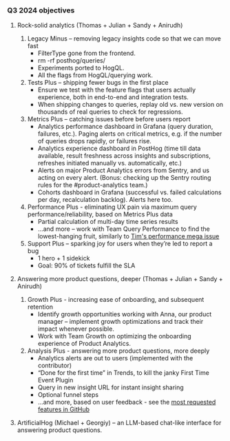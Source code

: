 ### Q3 2024 objectives

1.  Rock-solid analytics (Thomas + Julian + Sandy + Anirudh)
    
    1.  Legacy Minus – removing legacy insights code so that we can move fast
        -  FilterType gone from the frontend.
        -  rm -rf posthog/queries/
        -  Experiments ported to HogQL.
        -  All the flags from HogQL/querying work.
    2.  Tests Plus – shipping fewer bugs in the first place
        -  Ensure we test with the feature flags that users actually experience, both in end-to-end and integration tests.
        -  When shipping changes to queries, replay old vs. new version on thousands of real queries to check for regressions.
    3.  Metrics Plus – catching issues before before users report
        -  Analytics performance dashboard in Grafana (query duration, failures, etc.). Paging alerts on critical metrics, e.g. if the number of queries drops rapidly, or failures rise.
        -  Analytics experience dashboard in PostHog (time till data available, result freshness across insights and subscriptions, refreshes initiated manually vs. automatically, etc.)
        -  Alerts on major Product Analytics errors from Sentry, and us acting on every alert. (Bonus: checking up the Sentry routing rules for the #product-analytics team.)
        -  Cohorts dashboard in Grafana (successful vs. failed calculations per day, recalculation backlog). Alerts here too.
    4. Performance Plus - eliminating UX pain via maximum query performance/reliability, based on Metrics Plus data
        - Partial calculation of multi-day time series results
        - …and more – work with Team Query Performance to find the lowest-hanging fruit, similarly to [Tim's performance mega issue](https://github.com/PostHog/posthog/issues/22413)
    5.  Support Plus – sparking joy for users when they’re led to report a bug
        -  1 hero + 1 sidekick
        -  Goal: 90% of tickets fulfill the SLA
2.  Answering more product questions, deeper (Thomas + Julian + Sandy + Anirudh)
    1.  Growth Plus - increasing ease of onboarding, and subsequent retention
        - Identify growth opportunities working with Anna, our product manager – implement growth optimizations and track their impact whenever possible.
        - Work with Team Growth on optimizing the onboarding experience of Product Analytics.
    2. Analysis Plus - answering more product questions, more deeply
        -  Analytics alerts are out to users (implemented with the contributor)
        -  “Done for the first time” in Trends, to kill the janky First Time Event Plugin
        -  Query in new insight URL for instant insight sharing
        -  Optional funnel steps
        - ...and more, based on user feedback - see the [most requested features in GitHub](https://github.com/PostHog/posthog/issues?q=is:issue+is:open+label:team/product-analytics+sort:reactions-+1-desc)
3.  ArtificialHog (Michael + Georgiy) – an LLM-based chat-like interface for answering product questions.
